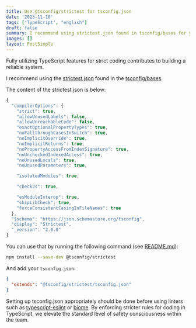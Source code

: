 ```yaml
---
title: Use @tsconfig/strictest for tsconfig.json
date: '2023-11-10'
tags: ['TypeScript', "english"]
draft: false
summary: I recommend using strictest.json found in tsconfig/bases for your tsconfig.json
images: []
layout: PostSimple
---
```


Fully utilizing TypeScript features for strict coding contributes to building a reliable system.

I recommend using the [strictest.json](https://github.com/tsconfig/bases/blob/main/bases/strictest.json) found in the [tsconfig/bases](https://github.com/tsconfig/bases).

The content of the strictest.json is below:

```typescript
{
  "compilerOptions": {
    "strict": true,
    "allowUnusedLabels": false,
    "allowUnreachableCode": false,
    "exactOptionalPropertyTypes": true,
    "noFallthroughCasesInSwitch": true,
    "noImplicitOverride": true,
    "noImplicitReturns": true,
    "noPropertyAccessFromIndexSignature": true,
    "noUncheckedIndexedAccess": true,
    "noUnusedLocals": true,
    "noUnusedParameters": true,

    "isolatedModules": true,

    "checkJs": true,

    "esModuleInterop": true,
    "skipLibCheck": true,
    "forceConsistentCasingInFileNames": true
  },
  "$schema": "https://json.schemastore.org/tsconfig",
  "display": "Strictest",
  "_version": "2.0.0"
}
```

You can use that by running the following command (see [README.md](https://github.com/tsconfig/bases?tab=readme-ov-file#strictest-tsconfigjson)):

```bash
npm install --save-dev @tsconfig/strictest
```

And add your `tsconfig.json`:

```json
{
  "extends": "@tsconfig/strictest/tsconfig.json"
}
```

Setting up tsconfig.json appropriately should be done before using linters such as [typescript-eslint](https://typescript-eslint.io) or [biome](https://biomejs.dev).
By enforcing stricter rules for coding in TypeScript, we elevate the standard level of safety consciousness within the team.
